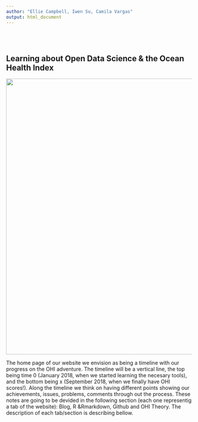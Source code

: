 ```yaml
---
author: "Ellie Campbell, Iwen Su, Camila Vargas"
output: html_document
---
```


<br>
<br>

## Learning about Open Data Science & the Ocean Health Index

<center><img src="images/timeline.jpg" width="750px"></center>  

The home page of our website we envision as being a timeline with our progress on the OHI adventure. The timeline will be a vertical line, the top being time 0 (January 2018, when we started learning the necesary tools), and the bottom being x (September 2018, when we finally have OHI scores!). Along the timeline we think on having different points showing our achievements, issues, problems, comments through out the process. These notes are going to be devided in the following section (each one representig a tab of the website): Blog, R &Rmarkdown, Github and OHI Theory. The description of each tab/section is describing bellow.